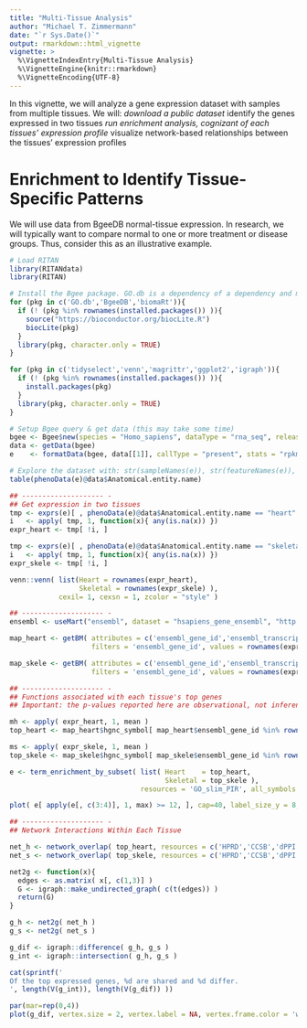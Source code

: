 ```yaml
---
title: "Multi-Tissue Analysis"
author: "Michael T. Zimmermann"
date: "`r Sys.Date()`"
output: rmarkdown::html_vignette
vignette: >
  %\VignetteIndexEntry{Multi-Tissue Analysis}
  %\VignetteEngine{knitr::rmarkdown}
  %\VignetteEncoding{UTF-8}
---
```


In this vignette, we will analyze a gene expression dataset with samples from multiple tissues. We will:
*download a public dataset
*identify the genes expressed in two tissues
*run enrichment analysis, cognizant of each tissues' expression profile
*visualize network-based relationships between the tissues' expression profiles


# Enrichment to Identify Tissue-Specific Patterns

We will use data from BgeeDB normal-tissue expression. In research, we will typically want to compare normal to one or more treatment or disease groups. Thus, consider this as an illustrative example.

```r
# Load RITAN
library(RITANdata)
library(RITAN)

# Install the Bgee package. GO.db is a dependency of a dependency and may need to be installed seperately.
for (pkg in c('GO.db','BgeeDB','biomaRt')){
  if (! (pkg %in% rownames(installed.packages()) )){
    source("https://bioconductor.org/biocLite.R")
    biocLite(pkg)
  }
  library(pkg, character.only = TRUE)
}

for (pkg in c('tidyselect','venn','magrittr','ggplot2','igraph')){
  if (! (pkg %in% rownames(installed.packages()) )){
    install.packages(pkg)
  }
  library(pkg, character.only = TRUE)
}

# Setup Bgee query & get data (this may take some time)
bgee <- Bgee$new(species = "Homo_sapiens", dataType = "rna_seq", release = "13.2")
data <- getData(bgee)
e    <- formatData(bgee, data[[1]], callType = "present", stats = "rpkm")

# Explore the dataset with: str(sampleNames(e)), str(featureNames(e)), str(phenoData(e))
table(phenoData(e)@data$Anatomical.entity.name)

## -------------------- -
## Get expression in two tissues
tmp <- exprs(e)[ , phenoData(e)@data$Anatomical.entity.name == "heart" ]
i   <- apply( tmp, 1, function(x){ any(is.na(x)) })
expr_heart <- tmp[ !i, ]

tmp <- exprs(e)[ , phenoData(e)@data$Anatomical.entity.name == "skeletal muscle tissue" ]
i   <- apply( tmp, 1, function(x){ any(is.na(x)) })
expr_skele <- tmp[ !i, ]

venn::venn( list(Heart = rownames(expr_heart),
                 Skeletal = rownames(expr_skele) ),
            cexil= 1, cexsn = 1, zcolor = "style" )

## -------------------- -
ensembl <- useMart("ensembl", dataset = "hsapiens_gene_ensembl", "http://Aug2017.archive.ensembl.org" ) # version 90

map_heart <- getBM( attributes = c('ensembl_gene_id','ensembl_transcript_id','hgnc_symbol'),
                    filters = 'ensembl_gene_id', values = rownames(expr_heart), mart = ensembl )

map_skele <- getBM( attributes = c('ensembl_gene_id','ensembl_transcript_id','hgnc_symbol'),
                    filters = 'ensembl_gene_id', values = rownames(expr_skele), mart = ensembl )

## -------------------- -
## Functions associated with each tissue's top genes
## Important: the p-values reported here are observational, not inferential.

mh <- apply( expr_heart, 1, mean )
top_heart <- map_heart$hgnc_symbol[ map_heart$ensembl_gene_id %in% rownames( expr_heart )[ mh > quantile(mh, .975) ] ] %>% setdiff(.,'')

ms <- apply( expr_skele, 1, mean )
top_skele <- map_skele$hgnc_symbol[ map_skele$ensembl_gene_id %in% rownames( expr_skele )[ ms > quantile(ms, .975) ] ] %>% setdiff(.,'')

e <- term_enrichment_by_subset( list( Heart    = top_heart,
                                      Skeletal = top_skele ),
                                resources = 'GO_slim_PIR', all_symbols = cached_coding_genes )

plot( e[ apply(e[, c(3:4)], 1, max) >= 12, ], cap=40, label_size_y = 8, wrap_y_labels = FALSE )

## -------------------- -
## Network Interactions Within Each Tissue

net_h <- network_overlap( top_heart, resources = c('HPRD','CCSB','dPPI','Biogrid','HumanNet') )
net_s <- network_overlap( top_skele, resources = c('HPRD','CCSB','dPPI','Biogrid','HumanNet') )

net2g <- function(x){
  edges <- as.matrix( x[, c(1,3)] )
  G <- igraph::make_undirected_graph( c(t(edges)) )
  return(G)
}

g_h <- net2g( net_h )
g_s <- net2g( net_s )

g_dif <- igraph::difference( g_h, g_s )
g_int <- igraph::intersection( g_h, g_s )

cat(sprintf('
Of the top expressed genes, %d are shared and %d differ.
', length(V(g_int)), length(V(g_dif)) ))

par(mar=rep(0,4))
plot(g_dif, vertex.size = 2, vertex.label = NA, vertex.frame.color = 'white', layout = layout_nicely )
```


